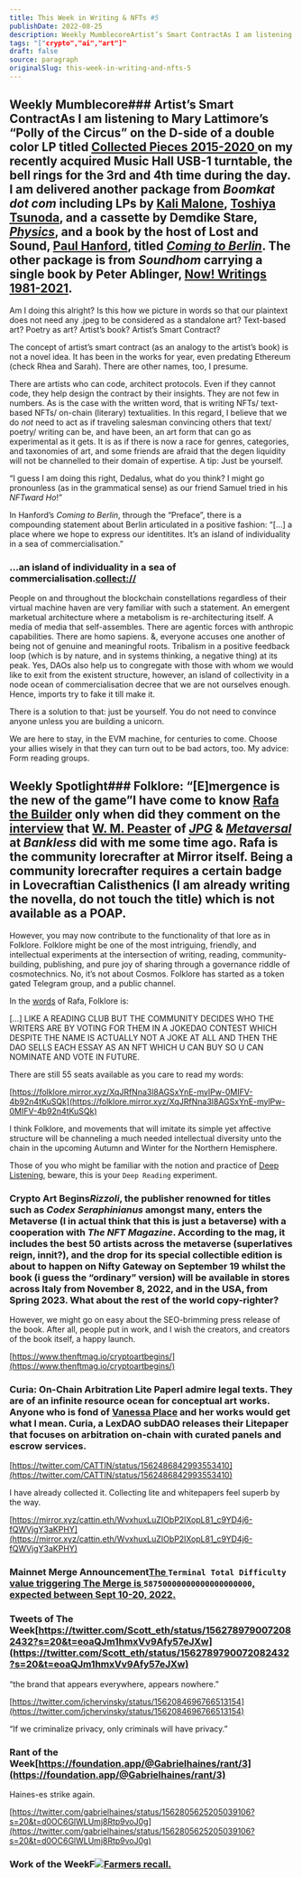 ```yaml
---
title: This Week in Writing & NFTs #5
publishDate: 2022-08-25
description: Weekly MumblecoreArtist’s Smart ContractAs I am listening to Mary Lattimore’s “Polly of the Circus” on the D-side of a double color LP titled Collect......
tags: "["crypto","ai","art"]"
draft: false
source: paragraph
originalSlug: this-week-in-writing-and-nfts-5
---
```


## Weekly Mumblecore### Artist’s Smart ContractAs I am listening to Mary Lattimore’s “Polly of the Circus” on the D-side of a double color LP titled [Collected Pieces 2015-2020 ](https://boomkat.com/products/collected-pieces-2015-2020)on my recently acquired Music Hall USB-1 turntable, the bell rings for the 3rd and 4th time during the day. I am delivered another package from *Boomkat dot com* including LPs by [Kali Malone](https://kalimalone.com/), [Toshiya Tsunoda](https://blacktruffle.bandcamp.com/album/landscape-and-voice), and a cassette by Demdike Stare, [*Physics*](https://boomkat.com/products/physics-85064cba-8372-4a57-a1fc-9c09c3f8892f), and a book by the host of Lost and Sound, [Paul Hanford](https://twitter.com/PaulHanford), titled [*Coming to Berlin*](https://velocitypress.uk/product/coming-to-berlin-book/#:~:text=Told%20through%20Paul%20Hanford's,Danelle%20DePicciotto%20and%20Monika%20Kruse.). The other package is from *Soundhom* carrying a single book by Peter Ablinger, [Now! Writings 1981-2021](https://www.soundohm.com/product/now-writings-1982-2021-bo).

Am I doing this alright? Is this how we picture in words so that our plaintext does not need any .jpeg to be considered as a standalone art? Text-based art? Poetry as art? Artist’s book? Artist’s Smart Contract?

The concept of artist’s smart contract (as an analogy to the artist’s book) is not a novel idea. It has been in the works for year, even predating Ethereum (check Rhea and Sarah). There are other names, too, I presume.

There are artists who can code, architect protocols. Even if they cannot code, they help design the contract by their insights. They are not few in numbers. As is the case with the written word, that is writing NFTs/ text-based NFTs/ on-chain (literary) textualities. In this regard, I believe that we do *not* need to act as if traveling salesman convincing others that text/ poetry/ writing can be, and have been, an art form that can go as experimental as it gets. It is as if there is now a race for genres, categories, and taxonomies of art, and some friends are afraid that the degen liquidity will not be channelled to their domain of expertise. A tip: Just be yourself.

“I guess I am doing this right, Dedalus, what do you think? I might go pronounless (as in the grammatical sense) as our friend Samuel tried in his *NFTward Ho*!”

In Hanford’s *Coming to Berlin*, through the “Preface”, there is a compounding statement about Berlin articulated in a positive fashion: “[…] a place where we hope to express our identitites. It’s an island of individuality in a sea of commercialisation.”

### …an island of individuality in a sea of commercialisation.[collect://](collect://)

People on and throughout the blockchain constellations regardless of their virtual machine haven are very familiar with such a statement. An emergent marketual architecture where a metabolism is re-architecturing itself. A media of media that self-assembles. There are agentic forces with anthropic capabilities. There are homo sapiens. &, everyone accuses one another of being not of genuine and meaningful roots. Tribalism in a positive feedback loop (which is by nature, and in systems thinking, a negative thing) at its peak. Yes, DAOs also help us to congregate with those with whom we would like to exit from the existent structure, however, an island of collectivity in a node ocean of commercialisation decree that we are not ourselves enough. Hence, imports try to fake it till make it.

There is a solution to that: just be yourself. You do not need to convince anyone unless you are building a unicorn.

We are here to stay, in the EVM machine, for centuries to come. Choose your allies wisely in that they can turn out to be bad actors, too. My advice: Form reading groups.

## Weekly Spotlight### Folklore: “[E]mergence is the new of the game”I have come to know [Rafa the Builder](https://twitter.com/rafathebuilder) only when did they comment on the [interview](https://jpg.mirror.xyz/eAZi6PglxjMALBw2Mk4cnJxdxPGv6Bpcr5irWZp91Wc) that [W. M. Peaster](https://linktr.ee/wmpeaster) of [*JPG*](https://jpg.space) & [*Metaversal*](https://metaversal.banklesshq.com/) at *Bankless* did with me some time ago. Rafa is the community lorecrafter at Mirror itself. Being a community lorecrafter requires a certain badge in Lovecraftian Calisthenics (I am already writing the novella, do not touch the title) which is not available as a POAP.

However, you may now contribute to the functionality of that lore as in Folklore. Folklore might be one of the most intriguing, friendly, and intellectual experiments at the intersection of writing, reading, community-building, publishing, and pure joy of sharing through a governance riddle of cosmotechnics. No, it’s not about Cosmos. Folklore has started as a token gated Telegram group, and a public channel.

In the [words](https://twitter.com/rafathebuilder) of Rafa, Folklore is:

[…] LIKE A READING CLUB BUT THE COMMUNITY DECIDES WHO THE WRITERS ARE BY VOTING FOR THEM IN A JOKEDAO CONTEST WHICH DESPITE THE NAME IS ACTUALLY NOT A JOKE AT ALL AND THEN THE DAO SELLS EACH ESSAY AS AN NFT WHICH U CAN BUY SO U CAN NOMINATE AND VOTE IN FUTURE.

There are still 55 seats available as you care to read my words:

[https://folklore.mirror.xyz/XqJRfNna3l8AGSxYnE-mylPw-0MIFV-4b92n4tKuSQk](https://folklore.mirror.xyz/XqJRfNna3l8AGSxYnE-mylPw-0MIFV-4b92n4tKuSQk)

I think Folklore, and movements that will imitate its simple yet affective structure will be channeling a much needed intellectual diversity unto the chain in the upcoming Autumn and Winter for the Northern Hemisphere.

Those of you who might be familiar with the notion and practice of [Deep Listening](https://www.deeplistening.org/), beware, this is your `Deep Reading` experiment.

### Crypto Art Begins*Rizzoli*, the publisher renowned for titles such as *Codex Seraphinianus* amongst many, enters the Metaverse (I in actual think that this is just a betaverse) with a cooperation with *The NFT Magazine*. According to the mag, it includes the best 50 artists across the metaverse (superlatives reign, innit?), and the drop for its special collectible edition is about to happen on Nifty Gateway on September 19 whilst the book (i guess the “ordinary” version) will be available in stores across Italy from November 8, 2022, and in the USA, from Spring 2023. What about the rest of the world copy-righter?

However, we might go on easy about the SEO-brimming press release of the book. After all, people put in work, and I wish the creators, and creators of the book itself, a happy launch.

[https://www.thenftmag.io/cryptoartbegins/](https://www.thenftmag.io/cryptoartbegins/)

### Curia: On-Chain Arbitration Lite PaperI admire legal texts. They are of an infinite resource ocean for conceptual art works. Anyone who is fond of [Vanessa Place](https://twitter.com/vanessaplace2?lang=en) and her works would get what I mean. Curia, a LexDAO subDAO releases their Litepaper that focuses on arbitration on-chain with curated panels and escrow services.

[https://twitter.com/CATTlN/status/1562486842993553410](https://twitter.com/CATTlN/status/1562486842993553410)

I have already collected it. Collecting lite and whitepapers feel superb by the way.

[https://mirror.xyz/cattin.eth/WvxhuxLuZIObP2lXopL81_c9YD4j6-fQWVjgY3aKPHY](https://mirror.xyz/cattin.eth/WvxhuxLuZIObP2lXopL81_c9YD4j6-fQWVjgY3aKPHY)

### Mainnet Merge Announcement[The ](https://blog.ethereum.org/2022/08/24/mainnet-merge-announcement/)`Terminal Total Difficulty`[ value triggering The Merge is ]()`58750000000000000000000`[, expected between **Sept 10-20, 2022**.]()

### Tweets of The Week[https://twitter.com/Scott_eth/status/1562789790072082432?s=20&t=eoaQJm1hmxVv9Afy57eJXw](https://twitter.com/Scott_eth/status/1562789790072082432?s=20&t=eoaQJm1hmxVv9Afy57eJXw)

“the brand that appears everywhere, appears nowhere.”

[https://twitter.com/jchervinsky/status/1562084696766513154](https://twitter.com/jchervinsky/status/1562084696766513154)

“If we criminalize privacy, only criminals will have privacy.”

### Rant of the Week[https://foundation.app/@Gabrielhaines/rant/3](https://foundation.app/@Gabrielhaines/rant/3)

Haines-es strike again.

[https://twitter.com/gabrielhaines/status/1562805625205039106?s=20&t=d0OC6GlWLUmj8Rtp9voJ0g](https://twitter.com/gabrielhaines/status/1562805625205039106?s=20&t=d0OC6GlWLUmj8Rtp9voJ0g)

### Work of the WeekF![](https://storage.googleapis.com/papyrus_images/2cd62f01beedfdbc1512e0e91dba2a6a.png)[Farmers recall.](https://superrare.com/0xfe9d2a29b06f3577fc1165d75d73cac8505325e0/heaven-1)